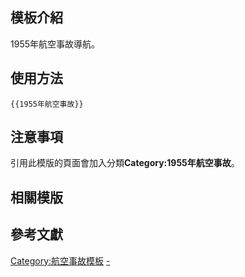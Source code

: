 <includeonly><!-- 在這裡加入模板的保護標識 --></includeonly><noinclude>{{Documentation subpage}}</noinclude>
<!-- 在本行下編輯模板說明 -->

== 模板介紹 ==

1955年航空事故導航。

==使用方法==

<pre>{{1955年航空事故}}</pre>

== 注意事項 ==

引用此模版的頁面會加入分類'''Category:1955年航空事故'''。

== 相關模版 ==

{{歷年航空事故模板}}

== 參考文獻 ==

<includeonly>
<!-- 本行下加入模板的分類 -->
[[Category:航空事故模板]]
[[Category:1955年航空事故|-]]
</includeonly>